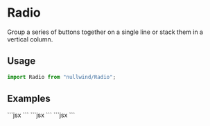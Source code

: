 
<Meta
  title="Radio"
  description="Group a series of buttons together on a single line or stack them in a vertical column."
/>

# Radio

Group a series of buttons together on a single line or stack them in a vertical column.

## Usage

```jsx
import Radio from "nullwind/Radio";
```

## Examples

<Playground title="Default">
  <Playground.Preview>
    <Radio id={1} label="Some label here" />
  </Playground.Preview>
  <Playground.Code>
    ```jsx
    <Radio id={1} label="Some label here" />
    ```
  </Playground.Code>
</Playground>

<Playground title="With helper">
  <Playground.Preview>
    <Radio id={2} label="Some label here" helper="This is a helper" />
  </Playground.Preview>
  <Playground.Code>
    ```jsx
    <Radio id={2} label="Some label here" helper="This is a helper" />
    ```
  </Playground.Code>
</Playground>

<Playground title="Disabled">
  <Playground.Preview>
    <Radio id={3} label="Some label here" disabled />
  </Playground.Preview>
  <Playground.Code>
    ```jsx
    <Radio id={3} label="Some label here" disabled />
    ```
  </Playground.Code>
</Playground>
